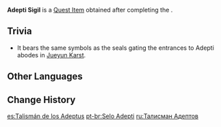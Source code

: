 {{Item Infobox
|id           = 101612
|image        = Item Adepti Sigil.png
|type         = Quest Items
|quality      = 5
|description  = Adepti sigils made by [[Shenhe]]. They contain dense adeptal energy.
|source1      = [[Bygones Times Like Dust Passing]]
}}
'''Adepti Sigil''' is a [[Quest Item]] obtained after completing the {{Quest|Bygones Times Like Dust Passing}}.

==Trivia==
*It bears the same symbols as the seals gating the entrances to Adepti abodes in [[Jueyun Karst]].

==Other Languages==
{{Other Languages
|en      = Adepti Sigil
|zhs     = 仙家符箓
|zhs_rm  = Xiānjiā Fúlù
|zht     = 仙家符籙
|zht_rm  = Xiānjiā Fúlù
|ja      = 仙家呪符
|ja_rm   = Senka Jufu
|ko      = 선가 부적
|ko_rm   = Seonga Bujeok
|es      = Talismán de los Adeptus
|fr      = Blason des Adeptes
|ru      = Талисман Адептов
|th      = Adepti Sigil
|vi      = Bùa Chú Tiên Gia
|de      = Adeptentalisman
|id      = Adepti Sigil
|pt      = Selo Adepti
|tr      = Adeptus Mührü
|it      = Adeptosigillo
}}

==Change History==
{{Change History|2.4}}

[[es:Talismán de los Adeptus]]
[[pt-br:Selo Adepti]]
[[ru:Талисман Адептов]]